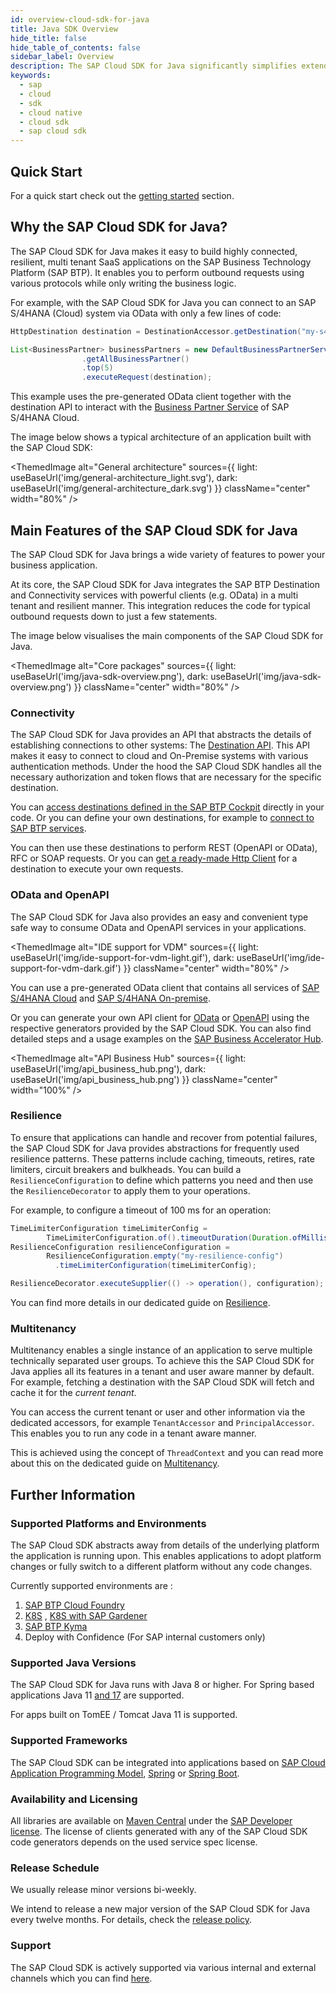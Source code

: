 ```yaml
---
id: overview-cloud-sdk-for-java
title: Java SDK Overview
hide_title: false
hide_table_of_contents: false
sidebar_label: Overview
description: The SAP Cloud SDK for Java significantly simplifies extending and developing an application with SAP Business Technology Platform
keywords:
  - sap
  - cloud
  - sdk
  - cloud native
  - cloud sdk
  - sap cloud sdk
---
```


<!-- vale off -->


<!-- vale on -->

<MvnBadge />

## Quick Start

For a quick start check out the [getting started](getting-started) section.

## Why the SAP Cloud SDK for Java?

The SAP Cloud SDK for Java makes it easy to build highly connected, resilient, multi tenant SaaS applications on the SAP Business Technology Platform (SAP BTP).
It enables you to perform outbound requests using various protocols while only writing the business logic.

For example, with the SAP Cloud SDK for Java you can connect to an SAP S/4HANA (Cloud) system via OData with only a few lines of code:

```java
HttpDestination destination = DestinationAccessor.getDestination("my-s4-system").asHttp();

List<BusinessPartner> businessPartners = new DefaultBusinessPartnerService()
                .getAllBusinessPartner()
                .top(5)
                .executeRequest(destination);
```

This example uses the pre-generated OData client together with the destination API to interact with the [Business Partner Service](https://api.sap.com/api/API_BUSINESS_PARTNER/overview) of SAP S/4HANA Cloud.

The image below shows a typical architecture of an application built with the SAP Cloud SDK:

<!-- vale off -->

<ThemedImage
  alt="General architecture"
  sources={{
    light: useBaseUrl('img/general-architecture_light.svg'),
    dark: useBaseUrl('img/general-architecture_dark.svg')
  }}
  className="center"
  width="80%"
/>

<!-- vale on -->

## Main Features of the SAP Cloud SDK for Java

The SAP Cloud SDK for Java brings a wide variety of features to power your business application.

At its core, the SAP Cloud SDK for Java integrates the SAP BTP Destination and Connectivity services with powerful clients (e.g. OData) in a multi tenant and resilient manner.
This integration reduces the code for typical outbound requests down to just a few statements.

The image below visualises the main components of the SAP Cloud SDK for Java.

<!-- vale off -->

<ThemedImage
  alt="Core packages"
  sources={{
    light: useBaseUrl('img/java-sdk-overview.png'),
    dark: useBaseUrl('img/java-sdk-overview.png')
  }}
  className="center"
  width="80%"
/>

<!-- vale on -->

### Connectivity

The SAP Cloud SDK for Java provides an API that abstracts the details of establishing connections to other systems: The [Destination API](features/connectivity/destination-service).
This API makes it easy to connect to cloud and On-Premise systems with various authentication methods.
Under the hood the SAP Cloud SDK handles all the necessary authorization and token flows that are necessary for the specific destination.

You can [access destinations defined in the SAP BTP Cockpit](features/connectivity/destination-service#accessing-destinations) directly in your code.
Or you can define your own destinations, for example to [connect to SAP BTP services](features/connectivity/destination-service#skip-destination-creation-step-for-certain-authentication-types-on-cloud-foundry).

You can then use these destinations to perform REST (OpenAPI or OData), RFC or SOAP requests.
Or you can [get a ready-made Http Client](features/connectivity/http-client#general-usage) for a destination to execute your own requests.

### OData and OpenAPI

The SAP Cloud SDK for Java also provides an easy and convenient type safe way to consume OData and OpenAPI services in your applications.

<!-- vale off -->

<ThemedImage
  alt="IDE support for VDM"
  sources={{
    light: useBaseUrl('img/ide-support-for-vdm-light.gif'),
    dark: useBaseUrl('img/ide-support-for-vdm-dark.gif')
  }}
  className="center"
  width="80%"
/>

<!-- vale on -->

You can use a pre-generated OData client that contains all services of [SAP S/4HANA Cloud](https://api.sap.com/package/SAPS4HANACloud?section=Artifacts) and [SAP S/4HANA On-premise](https://api.sap.com/package/S4HANAOPAPI?section=Artifacts).

Or you can generate your own API client for [OData](https://sap.github.io/cloud-sdk/docs/js/features/odata/generate-client) or [OpenAPI](https://sap.github.io/cloud-sdk/docs/js/features/openapi/generate-client) using the respective generators provided by the SAP Cloud SDK.
You can also find detailed steps and a usage examples on the [SAP Business Accelerator Hub](https://api.sap.com/).

<!-- vale off -->

<ThemedImage
  alt="API Business Hub"
  sources={{
    light: useBaseUrl('img/api_business_hub.png'),
    dark: useBaseUrl('img/api_business_hub.png')
  }}
  className="center"
  width="100%"
/>

<!-- vale on -->

### Resilience

To ensure that applications can handle and recover from potential failures, the SAP Cloud SDK for Java provides abstractions for frequently used resilience patterns.
These patterns include caching, timeouts, retires, rate limiters, circuit breakers and bulkheads.
You can build a `ResilienceConfiguration` to define which patterns you need and then use the `ResilienceDecorator` to apply them to your operations.

For example, to configure a timeout of 100 ms for an operation:

```java
TimeLimiterConfiguration timeLimiterConfig =
        TimeLimiterConfiguration.of().timeoutDuration(Duration.ofMillis(100));
ResilienceConfiguration resilienceConfiguration =
        ResilienceConfiguration.empty("my-resilience-config")
          .timeLimiterConfiguration(timeLimiterConfig);

ResilienceDecorator.executeSupplier(() -> operation(), configuration);
```

You can find more details in our dedicated guide on [Resilience](https://sap.github.io/cloud-sdk/docs/java/features/resilience).

### Multitenancy

Multitenancy enables a single instance of an application to serve multiple technically separated user groups.
To achieve this the SAP Cloud SDK for Java applies all its features in a tenant and user aware manner by default.
For example, fetching a destination with the SAP Cloud SDK will fetch and cache it for the _current tenant_.

You can access the current tenant or user and other information via the dedicated accessors, for example `TenantAccessor` and `PrincipalAccessor`.
This enables you to run any code in a tenant aware manner.

This is achieved using the concept of `ThreadContext` and you can read more about this on the dedicated guide on [Multitenancy](https://sap.github.io/cloud-sdk/docs/java/features/multi-tenancy/thread-context).

## Further Information

### Supported Platforms and Environments

The SAP Cloud SDK abstracts away from details of the underlying platform the application is running upon.
This enables applications to adopt platform changes or fully switch to a different platform without any code changes.

Currently supported environments are :

1. [SAP BTP Cloud Foundry](https://help.sap.com/viewer/65de2977205c403bbc107264b8eccf4b/Cloud/en-US/9c7092c7b7ae4d49bc8ae35fdd0e0b18.html)
2. [K8S](https://kubernetes.io/) , [K8S with SAP Gardener](https://gardener.cloud/)
3. [SAP BTP Kyma](https://help.sap.com/viewer/65de2977205c403bbc107264b8eccf4b/Cloud/en-US/468c2f3c3ca24c2c8497ef9f83154c44.html)
4. Deploy with Confidence (For SAP internal customers only)

### Supported Java Versions

The SAP Cloud SDK for Java runs with Java 8 or higher.
For Spring based applications Java 11 [and 17](faq.mdx#spring-boot-3-and-java-17-support) are supported.

For apps built on TomEE / Tomcat Java 11 is supported.

### Supported Frameworks

The SAP Cloud SDK can be integrated into applications based on [SAP Cloud Application Programming Model](https://cap.cloud.sap/docs/), [Spring](https://spring.io/projects/spring-framework) or [Spring Boot](https://spring.io/projects/spring-boot).

### Availability and Licensing

All libraries are available on [Maven Central](https://central.sonatype.dev/search?namespace=com.sap.cloud.sdk) under the [SAP Developer license](https://tools.eu1.hana.ondemand.com/developer-license-3_1.txt).
The license of clients generated with any of the SAP Cloud SDK code generators depends on the used service spec license.

### Release Schedule

We usually release minor versions bi-weekly.

We intend to release a new major version of the SAP Cloud SDK for Java every twelve months.
For details, check the [release policy](release-policy).

### Support

The SAP Cloud SDK is actively supported via various internal and external channels which you can find [here](support).
